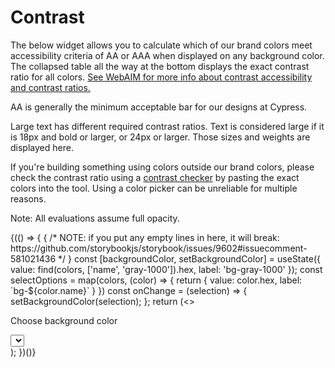 


# Contrast

<Meta title="Contrast" />

The below widget allows you to calculate which of our brand colors meet accessibility criteria of AA or AAA when displayed on any background color. The collapsed table all the way at the bottom displays the exact contrast ratio for all colors. [See WebAIM for more info about contrast accessibility and contrast ratios.](https://webaim.org/articles/contrast/)

AA is generally the minimum acceptable bar for our designs at Cypress.

Large text has different required contrast ratios. Text is considered large if it is 18px and bold or larger, or 24px or larger. Those sizes and weights are displayed here.

If you're building something using colors outside our brand colors, please check the contrast ratio using a [contrast checker](https://webaim.org/resources/contrastchecker/) by pasting the exact colors into the tool. Using a color picker can be unreliable for multiple reasons.

Note: All evaluations assume full opacity.

<Canvas withSource="none">
  <div>
    {(() => {
      {
        /* NOTE: if you put any empty lines in here, it will break: https://github.com/storybookjs/storybook/issues/9602#issuecomment-581021436 */
      }
      const [backgroundColor, setBackgroundColor] = useState({ value: find(colors, ['name', 'gray-1000']).hex, label: 'bg-gray-1000' });
      const selectOptions = map(colors, (color) => {
        return {
          value: color.hex,
          label: `bg-${color.name}`
        }
      })
      const onChange = (selection) => {
        setBackgroundColor(selection);
      };
      return (<>
          <div className="mb-8 border-2 border-jade-400">
            <p className="m-4">Choose background color</p>
            <Select
              className="m-4"
              options={selectOptions}
              defaultValue={backgroundColor}
              onChange={onChange}
            />
          </div>
          <div>
            <Contrast background={backgroundColor} colors={colors} colorways={brandColorways} />
            <ContrastFullTable background={backgroundColor} colors={colors} />
          </div>
        </>
      );
    })()}
  </div>
</Canvas>
